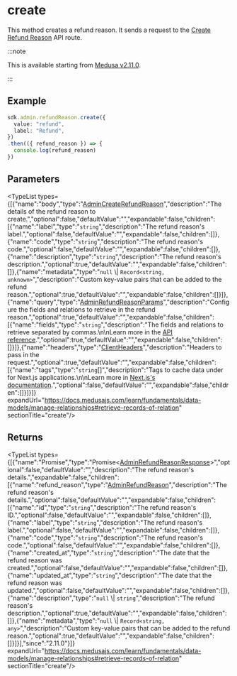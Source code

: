 
# create

This method creates a refund reason. It sends a request to the
[Create Refund Reason](https://docs.medusajs.com/api/admin#refund-reasons\_postrefundreasons)
API route.

:::note

This is available starting from [Medusa v2.11.0](https://github.com/medusajs/medusa/releases/tag/v2.11.0).

:::

## Example

```ts
sdk.admin.refundReason.create({
  value: "refund",
  label: "Refund",
})
.then(({ refund_reason }) => {
  console.log(refund_reason)
})
```

## Parameters

<TypeList types={[{"name":"body","type":"[AdminCreateRefundReason](../../../../../types/HttpTypes/interfaces/types.HttpTypes.AdminCreateRefundReason/page.mdx)","description":"The details of the refund reason to create.","optional":false,"defaultValue":"","expandable":false,"children":[{"name":"label","type":"`string`","description":"The refund reason's label.","optional":false,"defaultValue":"","expandable":false,"children":[]},{"name":"code","type":"`string`","description":"The refund reason's code.","optional":false,"defaultValue":"","expandable":false,"children":[]},{"name":"description","type":"`string`","description":"The refund reason's description.","optional":true,"defaultValue":"","expandable":false,"children":[]},{"name":"metadata","type":"`null` \\| `Record<string, unknown>`","description":"Custom key-value pairs that can be added to the refund reason.","optional":true,"defaultValue":"","expandable":false,"children":[]}]},{"name":"query","type":"[AdminRefundReasonParams](../../../../../types/HttpTypes/interfaces/types.HttpTypes.AdminRefundReasonParams/page.mdx)","description":"Configure the fields and relations to retrieve in the refund reason.","optional":true,"defaultValue":"","expandable":false,"children":[{"name":"fields","type":"`string`","description":"The fields and relations to retrieve separated by commas.\n\nLearn more in the [API reference](https://docs.medusajs.com/api/store#select-fields-and-relations).","optional":true,"defaultValue":"","expandable":false,"children":[]}]},{"name":"headers","type":"[ClientHeaders](../../../types/js_sdk.admin.ClientHeaders/page.mdx)","description":"Headers to pass in the request.","optional":true,"defaultValue":"","expandable":false,"children":[{"name":"tags","type":"`string`[]","description":"Tags to cache data under for Next.js applications.\n\nLearn more in [Next.js's documentation](https://nextjs.org/docs/app/building-your-application/caching#fetch-optionsnexttags-and-revalidatetag).","optional":false,"defaultValue":"","expandable":false,"children":[]}]}]} expandUrl="https://docs.medusajs.com/learn/fundamentals/data-models/manage-relationships#retrieve-records-of-relation" sectionTitle="create"/>

## Returns

<TypeList types={[{"name":"Promise","type":"Promise&#60;[AdminRefundReasonResponse](../../../../../types/HttpTypes/interfaces/types.HttpTypes.AdminRefundReasonResponse/page.mdx)&#62;","optional":false,"defaultValue":"","description":"The refund reason's details.","expandable":false,"children":[{"name":"refund_reason","type":"[AdminRefundReason](../../../../../types/HttpTypes/interfaces/types.HttpTypes.AdminRefundReason/page.mdx)","description":"The refund reason's details.","optional":false,"defaultValue":"","expandable":false,"children":[{"name":"id","type":"`string`","description":"The refund reason's ID.","optional":false,"defaultValue":"","expandable":false,"children":[]},{"name":"label","type":"`string`","description":"The refund reason's label.","optional":false,"defaultValue":"","expandable":false,"children":[]},{"name":"code","type":"`string`","description":"The refund reason's code.","optional":false,"defaultValue":"","expandable":false,"children":[]},{"name":"created_at","type":"`string`","description":"The date that the refund reason was created.","optional":false,"defaultValue":"","expandable":false,"children":[]},{"name":"updated_at","type":"`string`","description":"The date that the refund reason was updated.","optional":false,"defaultValue":"","expandable":false,"children":[]},{"name":"description","type":"`null` \\| `string`","description":"The refund reason's description.","optional":true,"defaultValue":"","expandable":false,"children":[]},{"name":"metadata","type":"`null` \\| `Record<string, any>`","description":"Custom key-value pairs that can be added to the refund reason.","optional":true,"defaultValue":"","expandable":false,"children":[]}]}],"since":"2.11.0"}]} expandUrl="https://docs.medusajs.com/learn/fundamentals/data-models/manage-relationships#retrieve-records-of-relation" sectionTitle="create"/>
